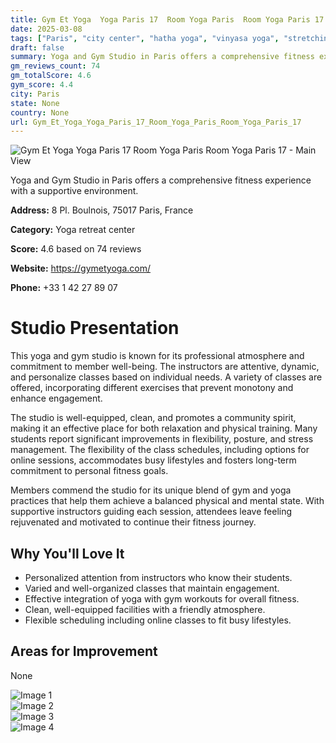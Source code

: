 ```yaml
---
title: Gym Et Yoga  Yoga Paris 17  Room Yoga Paris  Room Yoga Paris 17
date: 2025-03-08
tags: ["Paris", "city center", "hatha yoga", "vinyasa yoga", "stretching", "professional atmosphere", "community-focused", "Paris"]  
draft: false
summary: Yoga and Gym Studio in Paris offers a comprehensive fitness experience with a supportive environment.
gm_reviews_count: 74
gm_totalScore: 4.6
gym_score: 4.4
city: Paris
state: None
country: None
url: Gym_Et_Yoga_Yoga_Paris_17_Room_Yoga_Paris_Room_Yoga_Paris_17
---
```


<div className="aspect-[16/9] relative my-8">
  <img 
    src="https://lh5.googleusercontent.com/p/AF1QipMAXwPxEFd33jPcD6CF03YI1R1Std08k5Mnq8Oe=w1920-h1080-k-no"
    alt="Gym Et Yoga  Yoga Paris 17  Room Yoga Paris  Room Yoga Paris 17 - Main View"
    className="object-cover absolute inset-0 w-full h-full rounded-lg"
  />
</div>

Yoga and Gym Studio in Paris offers a comprehensive fitness experience with a supportive environment.

**Address:** 8 Pl. Boulnois, 75017 Paris, France

**Category:** Yoga retreat center

**Score:** 4.6 based on 74 reviews

**Website:** https://gymetyoga.com/

**Phone:** +33 1 42 27 89 07

# Studio Presentation

This yoga and gym studio is known for its professional atmosphere and commitment to member well-being. The instructors are attentive, dynamic, and personalize classes based on individual needs. A variety of classes are offered, incorporating different exercises that prevent monotony and enhance engagement.

The studio is well-equipped, clean, and promotes a community spirit, making it an effective place for both relaxation and physical training. Many students report significant improvements in flexibility, posture, and stress management. The flexibility of the class schedules, including options for online sessions, accommodates busy lifestyles and fosters long-term commitment to personal fitness goals.

Members commend the studio for its unique blend of gym and yoga practices that help them achieve a balanced physical and mental state. With supportive instructors guiding each session, attendees leave feeling rejuvenated and motivated to continue their fitness journey.

## Why You'll Love It

- Personalized attention from instructors who know their students.
- Varied and well-organized classes that maintain engagement.
- Effective integration of yoga with gym workouts for overall fitness.
- Clean, well-equipped facilities with a friendly atmosphere.
- Flexible scheduling including online classes to fit busy lifestyles.

## Areas for Improvement

None

<div className="grid grid-cols-1 xl:grid-cols-2 gap-4 my-8">
<div className="aspect-[4/3] relative"><img src="https://lh5.googleusercontent.com/p/AF1QipNjJL4epPJB3x-7CnX7i0iBqmRsL97h-U-aatAv=w1920-h1080-k-no" alt="Image 1" className="object-cover absolute inset-0 w-full h-full rounded-lg" /></div>
<div className="aspect-[4/3] relative"><img src="https://lh5.googleusercontent.com/p/AF1QipMYadfrZ6mFG8J0B7Y0SeLXgYW6R19qFJZmJ7T7=w1920-h1080-k-no" alt="Image 2" className="object-cover absolute inset-0 w-full h-full rounded-lg" /></div>
<div className="aspect-[4/3] relative"><img src="https://lh5.googleusercontent.com/p/AF1QipOPBDX7wKRRyUC_w1VKX0qZdyKECJV4BmaJO34A=w1920-h1080-k-no" alt="Image 3" className="object-cover absolute inset-0 w-full h-full rounded-lg" /></div>
<div className="aspect-[4/3] relative"><img src="https://lh3.googleusercontent.com/p/AF1QipOQTT3kjEgrDTMxPO6302yADeoY57NjY1qaqi0Y=w1920-h1080-k-no-pi-0-ya335.7484-ro-0-fo100" alt="Image 4" className="object-cover absolute inset-0 w-full h-full rounded-lg" /></div>
</div>